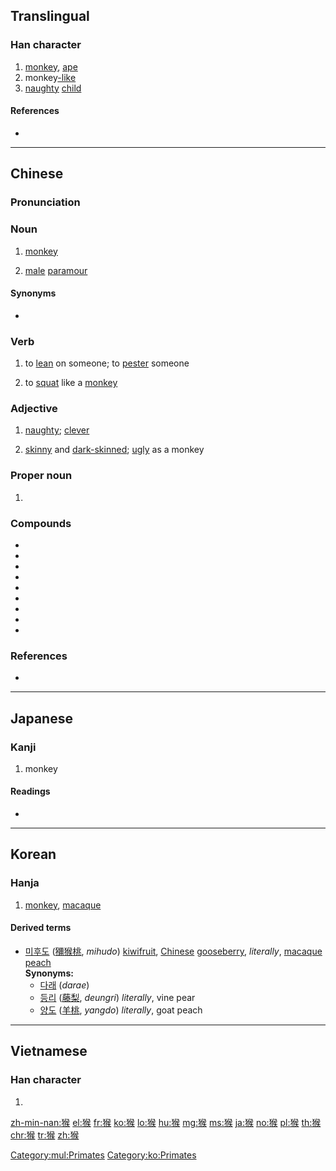 ==Translingual==

===Han character===
{{Han char|rn=94|rad=犬|as=09|sn=12|four=47234|canj=KHONK|ids=⿰犭侯}}

# [[monkey]], [[ape]]
# monkey[[-like]]
# [[naughty]] [[child]]

====References====
* {{Han ref|kx=0715.170|dkj=20553|dj=1127.120|hdz=21358.110|uh=7334|ud=29492|bh=B555|bd=46421}}

[[Category:mul:Primates]]

----

==Chinese==
{{zh-forms}}

===Pronunciation===
{{zh-pron
|m=hóu
|c=hau4
|h=pfs=hèu
|mn=kâu
|mn-t=gau5
|mc=y
|oc=y
|cat=n,v,a,pn
}}

===Noun===
{{zh-noun}}

# [[monkey]]
# {{lb|zh|Min Nan}} [[male]] [[paramour]]

====Synonyms====
* {{sense|monkey}} {{qual|Cantonese}} {{zh-l|馬騮}}

===Verb===
{{zh-verb}}

# {{lb|zh|dialectal}} to [[lean]] on someone; to [[pester]] someone
# {{lb|zh|dialectal}} to [[squat]] like a [[monkey]]

===Adjective===
{{zh-adj}}

# {{lb|zh|dialectal}} [[naughty]]; [[clever]]
# {{lb|zh|Min Nan}} [[skinny]] and [[dark-skinned]]; [[ugly]] as a monkey

===Proper noun===
{{zh-proper noun}}

# {{surname|lang=zh}}

===Compounds===
* {{zh-l|猴子}}
* {{zh-l|猴急}}
* {{zh-l|猴筋兒}}
* {{zh-l|猴年馬月}}
* {{zh-l|猴皮筋兒}}
* {{zh-l|猴拳}}
* {{zh-l|猴兒精}}
* {{zh-l|猴頭菌}}
* {{zh-l|猴戲}}

===References===
* {{thcwd|8596}}

----

==Japanese==

===Kanji===
{{ja-kanji|grade=|rs=犬09}}

# monkey

====Readings====
* {{ja-readings|on=[[こう]] (kō), [[ご]] (go)|kun=[[さる]] (saru)}}

----

==Korean==

===Hanja===
{{ko-hanja|hangeul=후|eumhun=|rv=hu|mr=hu|y=hwu}}

# [[monkey]], [[macaque]]

====Derived terms====
* [[미후도]] ([[獼猴桃]], ''mihudo'') [[kiwifruit]], [[Chinese]] [[gooseberry]], ''literally'', [[macaque]] [[peach]] <br> '''Synonyms:'''
** [[다래]] (''darae'')
** [[등리]] ([[藤梨]], ''deungri'') ''literally'', vine pear
** [[양도]] ([[羊桃]], ''yangdo'') ''literally'', goat peach

[[Category:ko:Primates]]

----

==Vietnamese==

===Han character===
{{vi-hantu|[[hầu]]|rs=犬09}}

# {{defn|lang=vi|sort=犬09}}

[[zh-min-nan:猴]]
[[el:猴]]
[[fr:猴]]
[[ko:猴]]
[[lo:猴]]
[[hu:猴]]
[[mg:猴]]
[[ms:猴]]
[[ja:猴]]
[[no:猴]]
[[pl:猴]]
[[th:猴]]
[[chr:猴]]
[[tr:猴]]
[[zh:猴]]